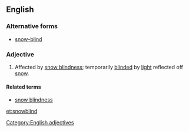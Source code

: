 {{wikipedia|Snow blindness}}
==English==

===Alternative forms===
* [[snow-blind]]

===Adjective===
{{en-adj}}

# Affected by [[snow blindness]]; temporarily [[blind]]ed by [[light]] reflected off [[snow]].

====Related terms====
* [[snow blindness]]

[[Category:English adjectives]]

[[et:snowblind]]
